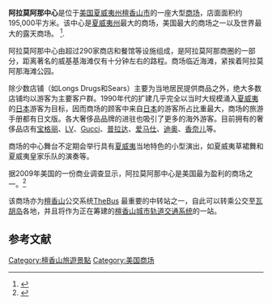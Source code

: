 {{infobox shopping mall
  | shopping_mall_name = 阿拉莫阿那中心
  | image = Ala Moana.JPG
  | image_width = 200
  | caption = 阿拉莫阿那中心内部的步行街
  | location = [[美国|美国]][[夏威夷州|夏威夷州]][[檀香山市|檀香山市]]
  | address = 阿拉莫阿那大道1450号
  | coordinates = {{Coord|21|17|28|N|157|50|37|W |region:US-HI_type:landmark |display=inline,title}}
  | opening_date = 1959年8月13日
  | developer = 
  | manager = 
  | owner = 
  | number_of_stores = 
  | number_of_anchors = 
  | floor_area = 
  | floors = 
  | website = [http://www.alamoanacenter.com alamoanacenter.com]
}}
'''阿拉莫阿那中心'''是位于[[美国|美国]][[夏威夷州|夏威夷州]][[檀香山市|檀香山市]]的一座大型[[商场|商场]]，店面面积约195,000平方米。该中心是[[夏威夷州|夏威夷州]]最大的商场，美国最大的商场之一以及世界最大的露天商场。 <ref>{{Cite web |url=http://www.alamoanacenter.com/App_Content/SharedDocuments/General%20Fact%20Sheet.pdf |title=存档副本 |accessdate=2011-03-24 |archive-date=2010-12-24 |archive-url=https://web.archive.org/web/20101224000906/http://alamoanacenter.com/App_Content/SharedDocuments/General%20Fact%20Sheet.pdf |dead-url=no }}</ref>.

阿拉莫阿那中心由超过290家商店和餐馆等设施组成，是阿拉莫阿那商圈的一部分，距离著名的威基基海滩仅有十分钟左右的路程。商场临近海滩，紧挨着阿拉莫阿那海滩公园。

除少数店铺（如Longs Drugs和Sears）主要为当地居民提供商品之外，绝大多数店铺均以游客为主要客户群。1990年代的扩建几乎完全以当时大规模涌入[[夏威夷|夏威夷]]的[[日本|日本]]游客为目标，因而商场的顾客中来自[[日本|日本]]的游客所占比重最大，商场的旅游手册都有日文版。各大奢侈品品牌的进驻也吸引了更多的海外游客。目前拥有的奢侈品店有[[宝格丽|宝格丽]]、[[路易·威登|LV]]、[[古驰|Gucci]]、[[普拉达|普拉达]]、[[爱马仕|爱马仕]]、[[克里斯汀·迪奥|迪奥]]、[[香奈儿|香奈儿]]等。

商场的中心舞台不定期会举行具有[[夏威夷|夏威夷]]当地特色的小型演出，如夏威夷草裙舞和夏威夷皇家乐队的演奏等。

据2009年美国的一份商业调查显示，阿拉莫阿那中心是美国最为盈利的商场之一。<ref>{{Cite web |url=http://money.usnews.com/money/blogs/flowchart/2009/06/26/americas-most-profitable-malls |title=存档副本 |accessdate=2011-03-24 |archive-date=2016-03-05 |archive-url=https://web.archive.org/web/20160305170638/http://money.usnews.com/money/blogs/flowchart/2009/06/26/americas-most-profitable-malls |dead-url=no }}</ref>

该商场亦为[[檀香山|檀香山]]公交系统[http://en.wikipedia.org/wiki/TheBus_(Honolulu) TheBus] {{Wayback|url=http://en.wikipedia.org/wiki/TheBus_(Honolulu) |date=20110226201727 }}最重要的中转站之一，自此可以转乘公交至[[瓦胡岛|瓦胡岛]]各地，并且将作为正在筹建的[[檀香山|檀香山]][[城市轨道交通系统|城市轨道交通系统]]的一站。

== 参考文献 ==
<div class="references-small">
<references />


[[Category:檀香山旅遊景點|Category:檀香山旅遊景點]]
[[Category:美国商场|Category:美国商场]]